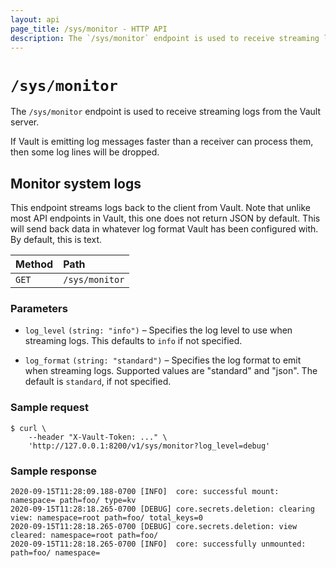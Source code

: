 ```yaml
---
layout: api
page_title: /sys/monitor - HTTP API
description: The `/sys/monitor` endpoint is used to receive streaming logs from the Vault server.
---
```


# `/sys/monitor`

The `/sys/monitor` endpoint is used to receive streaming logs from the Vault server.

If Vault is emitting log messages faster than a receiver can process them, then
some log lines will be dropped.

## Monitor system logs

This endpoint streams logs back to the client from Vault. Note that unlike most API endpoints in Vault, this one
does not return JSON by default. This will send back data in whatever log format Vault has been configured with. By
default, this is text.

| Method | Path           |
| :----- | :------------- |
| `GET`  | `/sys/monitor` |

### Parameters

- `log_level` `(string: "info")` – Specifies the log level to use when streaming logs. This defaults to `info`
  if not specified.

- `log_format` `(string: "standard")` – Specifies the log format to emit when streaming logs. Supported values are "standard" and "json". The default is `standard`,
if not specified.

### Sample request

```shell-session
$ curl \
    --header "X-Vault-Token: ..." \
    'http://127.0.0.1:8200/v1/sys/monitor?log_level=debug'
```

### Sample response

```
2020-09-15T11:28:09.188-0700 [INFO]  core: successful mount: namespace= path=foo/ type=kv
2020-09-15T11:28:18.265-0700 [DEBUG] core.secrets.deletion: clearing view: namespace=root path=foo/ total_keys=0
2020-09-15T11:28:18.265-0700 [DEBUG] core.secrets.deletion: view cleared: namespace=root path=foo/
2020-09-15T11:28:18.265-0700 [INFO]  core: successfully unmounted: path=foo/ namespace=
```

